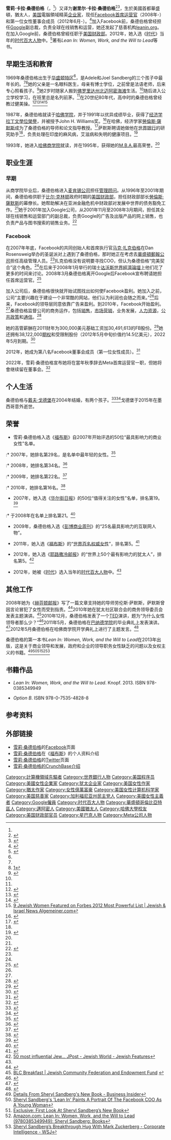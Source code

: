 {{noteTA
|G1 = IT
|1=zh-hans:运营官; zh-hant:營運長;
|2=zh-hans:执行官; zh-hant:執行長;
|3=zh-cn:福布斯;zh-sg:资本家杂志;zh-hk:福布斯;zh-tw:富比士;
|4=zh-hans:雪莉; zh-hant:雪柔;
}}
{{Infobox Officeholder
|name         = Sheryl Sandberg<br>雪莉·桑德伯格
|image        = Sheryl Sandberg World Economic Forum 2013.jpg
|caption      = 桑德伯格在2013年世界经济论坛上
|imagesize      = 230px
|office   = [[Facebook|Facebook]]首席運行官
|term_start = 2012年6月
|term_end = 
|predecessor = {{le|欧文·范·纳塔|Owen Van Natta}}
|successor = 
|office1   = [[Google|Google]]環球營銷部副主席
|term_start1 = 2001年11月
|term_end1= 2008年3月
|predecessor1 = 
|successor1 = 
|office2   = [[美國財政部|財政部長助理]]
|term_start2 = 1996年
|term_end2= 2001年
|president2 = [[比爾·克林頓|比爾·克林頓]] 
|nationality = {{USA}}（猶太人）
|birth_date   = {{birth date and age|1969|8|28}}
|birth_place  = {{USA}}[[华盛顿哥伦比亚特区|华盛顿哥伦比亚特区]]
|parents   =  Joel Sandberg<br>Adele Einhorn
|party        = [[民主党_(美国)|民主党]]
|alma_mater   = [[哈佛大学|哈佛大学]]
|spouse       = {{marriage|Brian Kraff|1993|1994|reason=离婚}}<br>{{marriage|[[戴夫·戈德堡|戴夫·戈德堡]]|2004|2015|reason=去世}}
|children     = 2
}}

{{Portal|女权主义}}

'''雪莉·卡拉·桑德伯格'''（{{lang-en|'''Sheryl Kara Sandberg'''}}，{{bd|1969年|8月28日|catIdx=S}}<ref name=ny/>）又译为'''谢里尔·卡拉·桑德伯格'''<ref>{{Cite web |url = http://finance.cankaoxiaoxi.com/2012/0203/12097.shtml |title = 美国“脸谱”公司上市或批量制造富翁 |author = 庄北宁 |date = 2012-02-03 |publisher = 参考消息 |language = zh-cn |accessdate = 2020-10-22 }}</ref><ref>{{Cite web |url = http://www.xinhuanet.com/world/2014-05/30/c_126565031.htm |title = 福布斯最新“百强女性”榜单出炉 |author = 乔颖 |date = 2014-05-30 |publisher = 新华网 |language = zh-cn |accessdate = 2020-10-22 }}</ref>，生於美國首都華盛頓，猶太人，[[美国|美国]]電腦領域精英[[企业家|企业家]]，现任[[Facebook|Facebook]][[首席运营官|首席运营官]]（2008年-）和第一位女性董事会成员（2012年6月-）。<ref>{{cite web|author=Eldon, Eric |url=http://techcrunch.com/2012/06/25/facebooks-board-of-directors-adds-its-first-woman-sheryl-sandberg-its-long-time-coo/ |title=Sheryl Sandberg, Facebook’s Long-Time COO, Becomes First Woman On Its Board Of Directors |publisher=TechCrunch |date=2012-06-25 |accessdate=2012-10-07}}</ref>加入Facebook前，桑德伯格曾经担任[[Google|Google]]副总裁，负责全球在线销售和运营，她还发起了慈善机构[[leanin.org|leanin.org]]。在加入Google前，桑德伯格曾經任职于[[美国财政部|美国财政部]]。2012年，她入选《[[时代_(杂志)|时代]]》当年的[[时代百大人物|时代百大人物]]中。<ref name="autogenerated1">{{cite news|last=Kent|first=Muhtar|title=Sheryl Sandberg - The 100 Most Influential People|url=http://www.time.com/time/specials/packages/article/0,28804,2111975_2111976_2112093,00.html|accessdate=2012-04-20|newspaper=[[Time_(magazine)|Time]]|date=2012-04-18}}</ref>著有''Lean In: Women, Work, and the Will to Lead''等书。

== 早期生活和教育 ==
1969年桑德伯格出生于[[华盛顿特区|华盛顿特区]]<ref name="newyorker11"/>，是Adele和Joel Sandberg的三个孩子中最年长的。<ref name=ny/><ref>[http://nl.newsbank.com/nl-search/we/Archives?p_product=MH&s_site=miami&p_multi=MH&p_theme=realcities&p_action=search&p_maxdocs=200&p_topdoc=1&p_text_direct-0=11C94CFD4BC4D528&p_field_direct-0=document_id&p_perpage=10&p_sort=YMD_date:D&s_trackval=GooglePM]</ref>她的父亲是一名眼科医生，母亲有博士学位，之前曾是法语老师，后来专心照看孩子。<ref>{{cite web|url=http://www.dailymail.co.uk/news/article-2286584/Facebooks-Sheryl-Sandberg-teen-aerobics-instructor-COO--stop-White-House.html |title=The astonishing rise and rise of Sheryl Sandberg}}</ref>她2岁时随家人搬到[[佛罗里达州|佛罗里达州]][[北迈阿密海滩_(佛罗里达州)|北迈阿密海滩]]生活。<ref name="newyorker11"/>随后进入公立学校学习，在班里总是名列前茅。<ref name="newyorker11"/>在20世纪80年代，高中时的桑德伯格曾经教过健美操。<ref>{{cite web|url=http://www.businessweek.com/technology/content/apr2009/tc2009048_429871_page_2.htm |title=Sheryl Sandberg on Facebook's Future |publisher=BusinessWeek |date=2009-04-08 |accessdate=2010-07-22}}</ref><ref>{{cite web|first=Paul|last=Harris|url=https://www.japantimes.co.jp/news/2013/03/16/world/the-facebook-executive-on-a-self-help-mission/|title=The Facebook executive on a self-help mission|work=The Japan Times|date=2013-03-16|accessdate=2018-04-29}}</ref><ref>{{cite web|first=Ken|last=Auletta|url=https://www.newyorker.com/magazine/2011/07/11/a-womans-place-ken-auletta|title=A Woman’s Place|work=The New Yorker|date=2011-07-11|accessdate=2018-04-29}}</ref><ref>[http://www.algemeiner.com/2012/08/23/9-jewish-women-featured-on-forbes-2012-most-powerful-list/ 9 Jewish Women Featured on Forbes 2012 Most Powerful List | Jewish & Israel News Algemeiner.com<!-- Bot generated title -->]</ref>

1987年，桑德伯格就读于[[哈佛学院|哈佛学院]]，并于1991年以优异成绩毕业，获得了[[经济学|经济学]][[拉丁文學位榮譽|拉丁文學位榮譽]]，并被授予John H. Williams奖。<ref name="facebook1">{{cite web|url=http://www.facebook.com/press/info.php?execbios |title=Executive Bios |publisher=Facebook | accessdate= 2010-07-22}}</ref>在哈佛，经济学家[[勞倫斯·薩默斯|勞倫斯·薩默斯]]成为了桑德伯格的导师和论文指导教授。<ref>{{cite news|last=Hempel |first=Jessi |url=http://money.cnn.com/2008/04/11/technology/facebook_sandberg.fortune/index.htm |title=Sheryl Sandberg: Facebook's new number two to Zuckerberg - Apr. 11, 2008 |publisher=Money.CNN.com |date=2008-04-11 |accessdate=2010-07-22}}</ref>萨默斯聘请她做他在[[世界银行|世界银行]]的研究助手<ref name="newyorker11"/>，负责处理在印度的麻风病，艾滋病和失明的健康项目。<ref name="newsweek1">{{cite web|url= http://www.newsweek.com/id/162350 |title=Sheryl Sandberg, An Inside View of Facebook |publisher= Newsweek |date=2008-10-04 |accessdate=2010-07-22}}</ref> 

1993年，她进入[[哈佛商学院|哈佛商学院]]就读，并在1995年，获得她的[[工商管理碩士|M.B.A.]]最高荣誉。<ref name="facebook1"/>

==职业生涯==
===早期===
从商学院毕业后，桑德伯格进入[[麦肯锡公司|麦肯锡公司]]担任[[管理顾问|管理顾问]]。从1996年至2001年期间，桑德伯格供职于[[比尔·克林顿|比尔·克林顿]]政府时期的[[美国财政部|美国财政部]]，担任财政部部长[[勞倫斯·薩默斯|勞倫斯·薩默斯]]的幕僚长。她帮助解决在亚洲金融危机中财政部对发展中世界的债务豁免工作。<ref name="newsweek1"/>她于2001年加入Google公司，从2001年11月至2008年3月期间，担任其全球在线销售和运营部门的副总裁，负责Google的广告及出版产品的网上销售，也负责产品与图书搜索的销售业务。<ref name=SS-B-00>{{cite web|url= http://investing.businessweek.com/research/stocks/people/person.asp?personId=27544173 |title= EXECUTIVE PROFILE* Sheryl K. Sandberg, Chief Operating Officer, Facebook, Inc. |publisher= [[Bloomberg_Businessweek|Bloomberg Businessweek]] |date= |accessdate=2012-02-11}}</ref>

=== Facebook ===
在2007年年底，Facebook的共同创始人和首席执行官[[马克·扎克伯格|马克·扎克伯格]]在Dan Rosensweig举办的圣诞派对上遇到了桑德伯格，那时她正在考虑去[[華盛頓郵報公司|華盛頓郵報公司]]担任高级管理人员。<ref name="newyorker11"/>扎克伯格没有说明要寻找COO，但认为桑德伯格“完美契合”这个角色。<ref name="newyorker11"/>在后来于2008年1月举行的瑞士[[达沃斯|达沃斯]][[世界經濟論壇|世界經濟論壇]]上他们花了更多的时间来讨论。2008年3月桑德伯格离开Google后Facebook宣布聘请她担任首席运营官。<ref>{{cite web|last=Swisher |first=Kara |authorlink=Kara Swisher|url= http://kara.allthingsd.com/20080304/sheryl-sandberg-will-become-coo-of-facebook/?mod=ATD_search |title=Sheryl Sandberg Will Become COO of Facebook |publisher= [[All_Things_Digital|All Things Digital]] |date=2008-03-04 |accessdate= 2010-07-22}}</ref>

加入公司后，桑德伯格很快就开始试图找出如何使Facebook盈利。她加入之前，公司“主要兴趣在于建设一个非常酷的网站，他们认为利润也会随之而来。”<ref name="newyorker11"/>后来，Facebook的领导层同意依靠广告来盈利。到2010年，Facebook开始盈利。<ref name="newyorker11"/>桑德伯格监督公司的商务运作，包括[[销售|销售]]，[[市场营销|市场营销]]，业务发展，[[人力资源|人力资源]]，[[公共政策|公共政策]]和[[通信|通信]]。<ref name=FBM>{{cite web |url=https://newsroom.fb.com/content/default.aspx?NewsAreaId=1 |title=Management - Facebook Newsroom |publisher=FB.com |date=2012 |accessdate=2012-07-24 |deadurl=yes |archiveurl=https://web.archive.org/web/20120616055842/http://newsroom.fb.com/content/default.aspx?NewsAreaId=1 |archivedate=2012-06-16}}</ref>

她的高管薪酬在2011财年为300,000美元基础工资加30,491,613的FB股份。<ref name=salary>{{cite web |url=http://www.sec.gov/Archives/edgar/data/1326801/000119312512034517/d287954ds1.htm |title=REGISTRATION STATEMENT ON FORM S-1 |publisher=UNITED STATES SECURITIES AND EXCHANGE COMMISSION |date=2012-01-02 |accessdate=2011-03-10}}</ref>她还拥有38,122,000[[期权|期权]]和受限制股份（2012年5月中旬价值约14.5亿美元），2022年5月到期。<ref>{{cite web |url=http://www.istockanalyst.com/article/viewsecfiling/articleid/5849482 |title=Facebook's Initial Statement of Beneficial Ownership of Securities (Form 3) |publisher=Istockanalyst.com |accessdate=2012-10-07 |deadurl=yes |archiveurl=https://web.archive.org/web/20130116151210/http://www.istockanalyst.com/article/viewsecfiling/articleid/5849482 |archivedate=2013-01-16 }}</ref>

2012年，她成为第八名Facebook董事会成员（第一位女性成员）。<ref>{{cite web|last=Raice |first=Shayndi |first2=Joann S. |last2=Lublin |url=http://online.wsj.com/article/SB10001424052702304782404577489003831226744.html |title=Sheryl Sandberg Joins Facebook Board |publisher=Wall Street Journal |date=2012-06-25 |accessdate=2012-10-07}}</ref>

2022年，雪莉·桑德伯格宣布她将在當年秋季辞去Meta首席运营官一职，但她将會继续留在董事会。<ref name="nyt-step-down">{{cite news |last1=Isaac |first1=Mike |title=Sheryl Sandberg Steps Down From Meta |url=https://www.nytimes.com/2022/06/01/technology/sheryl-sandberg-facebook.html |access-date=1 June 2022 |work=The New York Times |date=1 June 2022}}</ref>

== 个人生活 ==
桑德伯格与[[戴夫·戈德堡|戴夫·戈德堡]]在2004年结婚，有两个孩子。<ref name=ny>{{cite news |url=http://www.nytimes.com/2004/04/18/style/weddings-celebrations-sheryl-sandberg-david-goldberg.html |title=Sheryl Sandberg, David Goldberg |date=2004-04-18 |work=Weddings/Celebrations |publisher=The New York Times |accessdate=2011-07-16}}</ref><ref>{{cite web |url=http://amazingwomenrock.com/sheryl-sandberg-coo-of-facebookformer-chief-of-staff-us-department-of-the-treasury |title=Sheryl Sandberg (COO of Facebook/Former Chief of Staff US Department of the Treasury) }}</ref>戈德堡于2015年在墨西哥意外逝世。

== 荣誉 ==
{{external media | width = 210px | align = right | image1=[[File:Sheryl_Sandberg.jpg|210px]]
 | video1 = [http://www.ted.com/talks/sheryl_sandberg_why_we_have_too_few_women_leaders.html 雪莉·桑德伯格: 为什么女性领导者那么少？]，[[TED大会|TED大会]]<ref name="TED">[http://www.ted.com/talks/sheryl_sandberg_why_we_have_too_few_women_leaders.html Sheryl Sandberg: Why we have too few women leaders] December, 2010; accessed March 12, 2013.</ref>
 | video2 = [http://barnard.edu/headlines/transcript-and-video-speech-sheryl-sandberg-chief-operating-officer-facebook 巴纳德学院毕业典礼演讲]，[[巴纳德学院|巴纳德学院]]<ref name="Barnard">[http://barnard.edu/headlines/transcript-and-video-speech-sheryl-sandberg-chief-operating-officer-facebook Barnard College Commencement Speech] {{Wayback|url=http://barnard.edu/headlines/transcript-and-video-speech-sheryl-sandberg-chief-operating-officer-facebook |date=20120210024941 }} May 17, 2011; accessed March 12, 2013.</ref>
 | video3 = [https://www.youtube.com/watch?v=ZKII4AwLKkU 雪莉·桑德伯格:哈佛大学2014年毕业典礼演讲]，[[哈佛大学|哈佛大学]]<ref name="Harvard">[https://www.youtube.com/watch?v=ZKII4AwLKkU Facebook COO Sheryl Sandberg Commencement Speech | Harvard Commencement 2014] May 28, 2014; accessed August 1, 2015.</ref>
 }}
* 雪莉·桑德伯格入选《[[福布斯|福布斯]]》自2007年开始评选的50位“最具影响力的商业女性”名单。
:* 2007年，她排名第29名，是名单中最年轻的女性。<ref>{{cite news|last=Benner |first=Katie |url=http://money.cnn.com/galleries/2007/fortune/0709/gallery.women_mostpowerful.fortune/29.html |title=The Power 50 - Sheryl Sandberg (29) - FORTUNE |publisher=Money.CNN.com |date= |accessdate=2010-07-22}}</ref>  
:* 2008年，她排名第34名。<ref>{{cite news| url= http://money.cnn.com/galleries/2008/fortune/0809/gallery.women_mostpowerful.fortune/34.html |title=50 Most Powerful Women - Sheryl Sandberg (34) |publisher=Money.CNN.com |date=2008-10-16 |accessdate= 2010-07-22}}</ref>  
:* 2009年，她排名第22名。<ref>{{cite news|url=http://money.cnn.com/galleries/2009/fortune/0909/gallery.most_powerful_women.fortune/22.html |title=50 Most Powerful Women - 22. Sheryl Sandberg |publisher= Money.CNN.com |date=2009-09-15 |accessdate= 2010-07-22}}</ref>  
:* 2010年，她排名第16名。<ref>{{cite news|url=http://money.cnn.com/galleries/2010/fortune/1009/gallery.most_powerful_women.fortune/16.html |title=50 Most Powerful Women - 16. Sheryl Sandberg (16) - FORTUNE |publisher= Money.CNN.com |date=2010-09-29 |accessdate=2010-09-29}}</ref> 

* 2007年，她入选《[[华尔街日报|华尔街日报]]》的50位“值得关注的女性”名单，排名第19。<ref>{{cite news|url= http://online.wsj.com/article/SB119517314579995043.html |title=The Other Women to Watch |publisher= The Wall Street Journal |date=2007-11-19 |accessdate=2010-07-22}}</ref>  
:* 于2008年在名单上排名第21。<ref>{{cite news|url= http://online.wsj.com/article/SB122608990529609245.html#project%3DTOP50WOMEN%26articleTabs%3Dinteractive |title= 50 Women to Watch in 2008  |publisher=''The Wall Street Journal'' |date=2008-11-10 |accessdate= 2010-07-22}}</ref> 

* 2009年，桑德伯格入选《[[彭博商业周刊|彭博商业周刊]]》的“25名最具影响力的互联网人物”。<ref>{{cite web| url= http://images.businessweek.com/ss/08/09/0929_most_influential/19.htm |title=The 25 Most Influential People on the Web: The Adult: Sheryl Sandberg |publisher= BusinessWeek |date= |accessdate=2010-07-22}}
</ref>

* 2011年，她入选《[[福布斯|福布斯]]》的“[[世界百名权威女性|世界百名权威女性]]”，排名第5。<ref>{{cite news| url= http://www.forbes.com/wealth/power-women#p_2_s_arank |title=The world's 100 most powerful women |publisher= ''Forbes'' |date= |accessdate=2011-08-24}}</ref> 

* 2012年，她入选《[[耶路撒冷邮报|耶路撒冷邮报]]》的“世界上50个最有影响力的犹太人”，排名第5。<ref>[http://www.jpost.com/JewishWorld/JewishFeatures/Article.aspx?id=271441 50 most influential Jew... JPost - Jewish World - Jewish Features<!-- Bot generated title -->]</ref> 

* 2012年，她被《[[时代_(杂志)|时代]]》选入当年的[[时代百大人物|时代百大人物]]中。<ref name="autogenerated1"/>

==其他工作==
2008年她为《[[赫芬顿邮报|赫芬顿邮报]]》写了一篇文章支持她的导师劳伦斯·萨默斯，萨默斯曾因言论冒犯了女性而受到指责。<ref>{{cite news|url= http://www.huffingtonpost.com/sheryl-sandberg/what-larry-summers-has-do_b_142126.html |title=Sheryl Sandberg: Larry Summers' True Record on Women |publisher= Huffington Post |date= 2008-12-08|accessdate=2010-07-22}}</ref>2010年她在犹太社区联合会的商务领导委员会发表主题演讲。<ref>[http://www.jewishfed.org/community/page/blc-videos#Sandberg BLC Breakfast | Jewish Community Federation and Endowment Fund<!-- Bot generated title -->] {{webarchive|url=https://web.archive.org/web/20130116151226/http://www.jewishfed.org/community/page/blc-videos |date=2013-01-16 }}</ref>2010年12月，桑德伯格发表了一个[[TED|TED]]演讲，题为“为什么女性领导者那么少？”<ref>{{cite news|url=http://www.ted.com/talks/sheryl_sandberg_why_we_have_too_few_women_leaders.html | title=Sheryl Sandberg: Why we have too few women leaders| publisher=TED | date=2010-12-21| accessdate=2013-03-12}}</ref>2011年5月，桑德伯格在[[巴纳德学院|巴纳德学院]]的毕业典礼上发表演讲。<ref>{{cite web |url=http://barnard.edu/headlines/facebook-executive-barnard-graduates-world-needs-you-run-it |title=Facebook Executive to Barnard Graduates: “This world needs you to run it” |publisher=Barnard College |date=2011-05-17 |accessdate=2012-10-07 |archive-url=https://web.archive.org/web/20130110001529/http://www.barnard.edu/headlines/facebook-executive-barnard-graduates-world-needs-you-run-it |archive-date=2013-01-10 |dead-url=yes }}</ref>2012年5月桑德伯格在哈佛商学院开学典礼上进行了主题发言。<ref>{{cite web|url=https://www.youtube.com/watch?v=2Db0_RafutM |title=Sheryl Sandberg Addresses the Harvard Business School Class of 2012 |publisher=YouTube |date=2009-06-21 |accessdate=2012-10-07}}</ref>

桑德伯格的第一本书''Lean In: Women, Work, and the Will to Lead''在2013年出版，这是关于商业领导和发展，政府和企业的领导职务女性缺乏的问题以及女权主义的书籍。<ref>[http://www.businessinsider.com/details-sheryl-sandberg-new-book0lean-forward-2013-2 Details From Sheryl Sandberg's New Book - Business Insider<!-- Bot generated title -->]</ref><ref>[http://www.huffingtonpost.com/2013/02/07/sheryl-sandberg-lean-in_n_2641093.html Sheryl Sandberg's 'Lean In' Paints A Portrait Of The Facebook COO As A Young Woman<!-- Bot generated title -->]</ref><ref>[http://www.huffingtonpost.com/2013/02/06/exclusive-first-look-at-s_n_2629277.html Exclusive: First Look At Sheryl Sandberg’s New Book<!-- Bot generated title -->]</ref><ref>[http://www.amazon.com/Lean-In-Women-Work-Will/dp/0385349947 Amazon.com: Lean In: Women, Work, and the Will to Lead (9780385349949): Sheryl Sandberg: Books<!-- Bot generated title -->]</ref><ref>[http://blogs.wsj.com/corporate-intelligence/2013/02/06/sheryl-sandbergs-breakthrough-hug/ Sheryl Sandberg’s Breakthrough Hug With Mark Zuckerberg - Corporate Intelligence - WSJ<!-- Bot generated title -->]</ref>

== 书籍作品 ==
{{Div col end}}
* ''Lean In: Women, Work, and the Will to Lead''.  Knopf. 2013. ISBN 978-0385349949

* ''Option B''. ISBN 978-0-7535-4828-8

==参考资料==
{{reflist|colwidth=30em|refs=
<ref name="newyorker11">{{cite web |title=A Woman’s Place |publisher=The New Yorker |url=http://www.newyorker.com/reporting/2011/07/11/110711fa_fact_auletta?currentPage=all |authorlink=Ken Auletta |first=Ken |last=Auletta |date=2011-07-11 |accessdate=2011-07-16}}</ref>
}}

==外部链接==
{{commons category|Sheryl Sandberg}}
*[http://www.facebook.com/sheryl?fref=ts 雪莉·桑德伯格]的[[Facebook|Facebook]]页面
*[http://www.forbes.com/profile/Sheryl-sandberg/ 雪莉·桑德伯格]在《[[福布斯|福布斯]]》的个人资料介绍
*[https://twitter.com/sherylsandberg 雪莉·桑德伯格]的[[Twitter|Twitter]]页面
*[http://www.crunchbase.com/person/sheryl-sandberg 雪莉·桑德伯格的CrunchBase介绍]

{{s-start}}
{{s-bus}}
{{s-bef|before={{link-en|欧文·范·纳塔|Owen Van Natta}}}}
{{s-ttl|title=[[Facebook|Facebook]]首席运营官|years=2008年-至今}}
{{s-inc}}
{{s-end}}

{{Facebook_navbox}}

{{Authority control}}
{{DEFAULTSORT:Sandberg, Sheryl}}
[[Category:計算機領域先驅者|Category:計算機領域先驅者]]
[[Category:世界銀行人物|Category:世界銀行人物]]
[[Category:美国程序员|Category:美国程序员]]
[[Category:美國女性企業家|Category:美國女性企業家]]
[[Category:犹太企业家|Category:犹太企业家]]
[[Category:美国女性作家|Category:美国女性作家]]
[[Category:猶太作家|Category:猶太作家]]
[[Category:女性億萬富豪|Category:女性億萬富豪]]
[[Category:美国女性计算机科学家|Category:美国女性计算机科学家]]
[[Category:美国慈善家|Category:美国慈善家]]
[[Category:加利福尼亚州民主党人|Category:加利福尼亚州民主党人]]
[[Category:美國女性主義者|Category:美國女性主義者]]
[[Category:Google僱員|Category:Google僱員]]
[[Category:时代百大人物|Category:时代百大人物]]
[[Category:華盛頓哥倫比亞特區人|Category:華盛頓哥倫比亞特區人]]
[[Category:邁阿密人|Category:邁阿密人]]
[[Category:美國猶太人|Category:美國猶太人]]
[[Category:哈佛大學校友|Category:哈佛大學校友]]
[[Category:美国财政部官员|Category:美国财政部官员]]
[[Category:星巴克人物|Category:星巴克人物]]
[[Category:Meta公司人物|Category:Meta公司人物]]